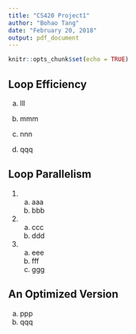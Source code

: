 ```yaml
---
title: "CS420 Project1"
author: "Bohao Tang"
date: "February 20, 2018"
output: pdf_document
---
```


```r
knitr::opts_chunk$set(echo = TRUE)
```

## Loop Efficiency

a. lll  

b. mmm

c. nnn

d. qqq

## Loop Parallelism

1. 
    a. aaa
    b. bbb
2.
    a. ccc
    b. ddd
3.
    a. eee
    b. fff
    c. ggg

## An Optimized Version

a. ppp
b. qqq